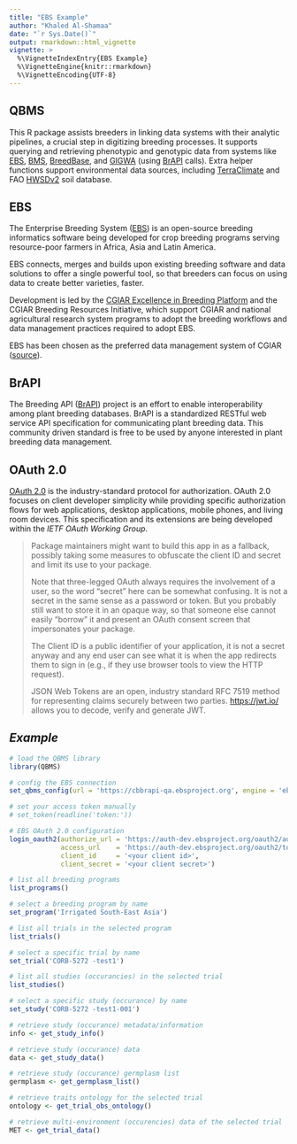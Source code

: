 ```yaml
---
title: "EBS Example"
author: "Khaled Al-Shamaa"
date: "`r Sys.Date()`"
output: rmarkdown::html_vignette
vignette: >
  %\VignetteIndexEntry{EBS Example}
  %\VignetteEngine{knitr::rmarkdown}
  %\VignetteEncoding{UTF-8}
---
```


## QBMS
This R package assists breeders in linking data systems with their analytic pipelines, a crucial step in digitizing breeding processes. It supports querying and retrieving phenotypic and genotypic data from systems like [EBS](https://ebs.excellenceinbreeding.org/), [BMS](https://bmspro.io/), [BreedBase](https://breedbase.org), and [GIGWA](https://github.com/SouthGreenPlatform/Gigwa2) (using [BrAPI](https://brapi.org/) calls). Extra helper functions support environmental data sources, including [TerraClimate](https://www.climatologylab.org/terraclimate.html) and FAO [HWSDv2](https://gaez.fao.org/pages/hwsd) soil database.

## EBS
The Enterprise Breeding System ([EBS](https://ebs.excellenceinbreeding.org/)) is an open-source breeding informatics software being developed for crop breeding programs serving resource-poor farmers in Africa, Asia and Latin America.

EBS connects, merges and builds upon existing breeding software and data solutions to offer a single powerful tool, so that breeders can focus on using data to create better varieties, faster.

Development is led by the [CGIAR Excellence in Breeding Platform](https://excellenceinbreeding.org/) and the CGIAR Breeding Resources Initiative, which support CGIAR and national agricultural research system programs to adopt the breeding workflows and data management practices required to adopt EBS.

EBS has been chosen as the preferred data management system of CGIAR ([source](https://www.cgiar.org/news-events/news/cgiar-announces-new-breeding-data-strategy-and-endorses-single-data-platform/)).

## BrAPI
The Breeding API ([BrAPI](https://brapi.org/)) project is an effort to enable interoperability among plant breeding databases. BrAPI is a standardized RESTful web service API specification for communicating plant breeding data. This community driven standard is free to be used by anyone interested in plant breeding data management.

## OAuth 2.0
[OAuth 2.0](https://oauth.net/2/) is the industry-standard protocol for authorization. OAuth 2.0 focuses on client developer simplicity while providing specific authorization flows for web applications, desktop applications, mobile phones, and living room devices. This specification and its extensions are being developed within the *IETF OAuth Working Group*.

> Package maintainers might want to build this app in as a fallback, possibly taking some measures to obfuscate the client ID and secret and limit its use to your package.
>
> Note that three-legged OAuth always requires the involvement of a user, so the word “secret” here can be somewhat confusing. It is not a secret in the same sense as a password or token. But you probably still want to store it in an opaque way, so that someone else cannot easily “borrow” it and present an OAuth consent screen that impersonates your package.
>
> The Client ID is a public identifier of your application, it is not a secret anyway and any end user can see what it is when the app redirects them to sign in (e.g., if they use browser tools to view the HTTP request).
>
> JSON Web Tokens are an open, industry standard RFC 7519 method for representing claims securely between two parties. [https://jwt.io/](https://jwt.io/) allows you to decode, verify and generate JWT.

## _Example_
```r
# load the QBMS library
library(QBMS)

# config the EBS connection
set_qbms_config(url = 'https://cbbrapi-qa.ebsproject.org', engine = 'ebs', brapi_ver = 'v2')

# set your access token manually
# set_token(readline('token:'))

# EBS OAuth 2.0 configuration
login_oauth2(authorize_url = 'https://auth-dev.ebsproject.org/oauth2/authorize', 
             access_url    = 'https://auth-dev.ebsproject.org/oauth2/token', 
             client_id     = '<your client id>', 
             client_secret = '<your client secret>')

# list all breeding programs
list_programs()

# select a breeding program by name
set_program('Irrigated South-East Asia')

# list all trials in the selected program
list_trials()

# select a specific trial by name
set_trial('CORB-5272 -test1')

# list all studies (occurancies) in the selected trial
list_studies()

# select a specific study (occurance) by name
set_study('CORB-5272 -test1-001')

# retrieve study (occurance) metadata/information
info <- get_study_info()

# retrieve study (occurance) data
data <- get_study_data()

# retrieve study (occurance) germplasm list
germplasm <- get_germplasm_list()

# retrieve traits ontology for the selected trial
ontology <- get_trial_obs_ontology()

# retrieve multi-environment (occurencies) data of the selected trial
MET <- get_trial_data()

```